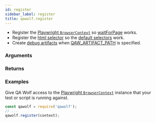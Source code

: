 ```yaml
---
id: register
sidebar_label: register
title: qawolf.register
---
```



<Syntax code="register(context)" />


- Register the [Playwright `BrowserContext`](https://github.com/microsoft/playwright/blob/master/docs/api.md#class-browsercontext) so [waitForPage](TODO) works. 
- Register the [html selector](https://github.com/qawolf/playwright-html-selector) so the [default selectors](../../use_custom_selectors#default-selector-logic) work. 
- Create [debug artifacts](../../run_tests_in_ci#debug) when [QAW_ARTIFACT_PATH](../environment_variables#qaw_artifact_path) is specified.

### Arguments

<ArgumentRegister />

### Returns

<ReturnVoid />

### Examples

Give QA Wolf access to the [Playwright `BrowserContext`](https://github.com/microsoft/playwright/blob/master/docs/api.md#class-browsercontext) instance that your test or script is running against.

```js
const qawolf = require('qawolf');
// ...
qawolf.register(context);
```
